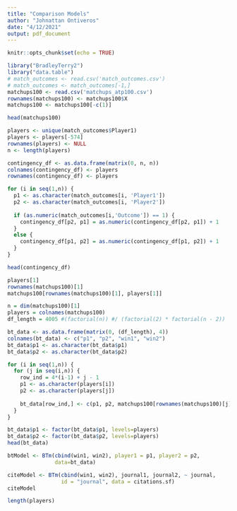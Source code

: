 ```yaml
---
title: "Comparison Models"
author: "Johnattan Ontiveros"
date: "4/12/2021"
output: pdf_document
---
```


```r
knitr::opts_chunk$set(echo = TRUE)
```

```r
library("BradleyTerry2")
library("data.table")
# match_outcomes <- read.csv('match_outcomes.csv')
# match_outcomes <- match_outcomes[-1,]
matchups100 <- read.csv('matchups_atp100.csv')
rownames(matchups100) <- matchups100$X
matchups100 <- matchups100[-c(1)]

head(matchups100)
```

```r
players <- unique(match_outcomes$Player1)
players <- players[-574]
rownames(players) <- NULL
n <- length(players)

contingency_df <- as.data.frame(matrix(0, n, n))
colnames(contingency_df) <- players
rownames(contingency_df) <- players

for (i in seq(1,n)) {
  p1 <- as.character(match_outcomes[i, 'Player1'])
  p2 <- as.character(match_outcomes[i, 'Player2'])
  
  if (as.numeric(match_outcomes[i,'Outcome']) == 1) {
    contingency_df[p2, p1] = as.numeric(contingency_df[p2, p1]) + 1
  }
  else {
    contingency_df[p1, p2] = as.numeric(contingency_df[p1, p2]) + 1
  }
}

head(contingency_df)
```
```r
players[1]
rownames(matchups100)[1]
matchups100[rownames(matchups100)[1], players[1]]
```

```r
n = dim(matchups100)[1]
players = colnames(matchups100)
df_length = 4005 #(factorial(n)) #/ (factorial(2) * factorial(n - 2))

bt_data <- as.data.frame(matrix(0, (df_length), 4))
colnames(bt_data) <- c("p1", "p2", "win1", "win2")
bt_data$p1 <- as.character(bt_data$p1)
bt_data$p2 <- as.character(bt_data$p2)

for (i in seq(1,n)) {
  for (j in seq(i,n)) {
    row_ind = 4*(i-1) + j - 1
    p1 <- as.character(players[i])
    p2 <- as.character(players[j])
    
    bt_data[row_ind,] <- c(p1, p2, matchups100[rownames(matchups100)[j], p1], matchups100[rownames(matchups100)[i], p2])
  }
}

```

```r
bt_data$p1 <- factor(bt_data$p1, levels=players)
bt_data$p2 <- factor(bt_data$p2, levels=players)
head(bt_data)
```
```r
btModel <- BTm(cbind(win1, win2), player1 = p1, player2 = p2, 
               data=bt_data)
```

```r
citeModel <- BTm(cbind(win1, win2), journal1, journal2, ~ journal,
                 id = "journal", data = citations.sf)
citeModel
```

```r
length(players)
```




